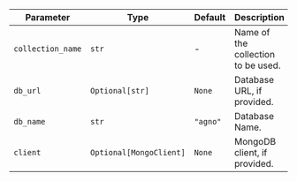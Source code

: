 | Parameter             | Type                    | Default | Description                                                |
| --------------------- | ----------------------- | ------- | ---------------------------------------------------------- |
| `collection_name`     | `str`                   | -       | Name of the collection to be used.                         |
| `db_url`              | `Optional[str]`         | `None`  | Database URL, if provided.                                 |
| `db_name`             | `str`                   | `"agno"`| Database Name.                                             |
| `client`              | `Optional[MongoClient]` | `None`  | MongoDB client, if provided.                               |